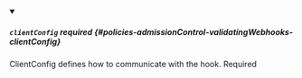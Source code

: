


<details className="config-field" data-expandable="true" open>
<summary>

##### `clientConfig` <span className="config-field-required" data-required="false">required</span> <span className="config-field-type"></span> <span className="config-field-default"></span> <span className="config-field-enum"></span> {#policies-admissionControl-validatingWebhooks-clientConfig}

ClientConfig defines how to communicate with the hook.
Required

</summary>

<PartialClientconfigreference />


</details>
